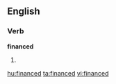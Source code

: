 
==English==

===Verb===
'''financed'''

# {{past of|[[finance]]}}

[[hu:financed]]
[[ta:financed]]
[[vi:financed]]